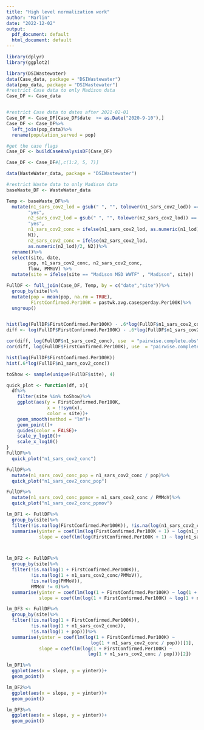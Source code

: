 ```yaml
---
title: "High level normalization work"
author: "Marlin"
date: "2022-12-02"
output:
  pdf_document: default
  html_document: default
---
```



```r
library(dplyr)
library(ggplot2)
```

```r
library(DSIWastewater)
data(Case_data, package = "DSIWastewater")
data(pop_data, package = "DSIWastewater")
#restrict Case data to only Madison data
Case_DF <- Case_data


#restrict Case data to dates after 2021-02-01
Case_DF <- Case_DF[Case_DF$date  >= as.Date("2020-9-10"),]
Case_DF <- Case_DF%>%
  left_join(pop_data)%>%
  rename(population_served = pop)

#get the case flags
Case_DF <- buildCaseAnalysisDF(Case_DF)

Case_DF <- Case_DF#[,c(1:2, 5, 7)]

data(WasteWater_data, package = "DSIWastewater")

#restrict Waste data to only Madison data
baseWaste_DF <- WasteWater_data

Temp <- baseWaste_DF%>%
  mutate(n1_sars_cov2_lod = gsub(" ", "", tolower(n1_sars_cov2_lod)) == 
        "yes",
        n2_sars_cov2_lod = gsub(" ", "", tolower(n2_sars_cov2_lod)) == 
        "yes",
        n1_sars_cov2_conc = ifelse(n1_sars_cov2_lod, as.numeric(n1_lod)/2, 
        N1),
        n2_sars_cov2_conc = ifelse(n2_sars_cov2_lod, 
        as.numeric(n2_lod)/2, N2))%>% 
  rename()%>%
  select(site, date, 
        pop, n1_sars_cov2_conc, n2_sars_cov2_conc, 
        flow, PMMoV) %>%
  mutate(site = ifelse(site == "Madison MSD WWTF" , "Madison", site))

FullDF <- full_join(Case_DF, Temp, by = c("date","site"))%>%
  group_by(site)%>%
  mutate(pop = mean(pop, na.rm = TRUE),
         FirstConfirmed.Per100K = pastwk.avg.casesperday.Per100K)%>%
  ungroup()


hist(log(FullDF$FirstConfirmed.Per100K) - .6*log(FullDF$n1_sars_cov2_conc))
diff <- log(FullDF$FirstConfirmed.Per100K) - .6*log(FullDF$n1_sars_cov2_conc)

cor(diff, log(FullDF$n1_sars_cov2_conc), use  = "pairwise.complete.obs")
cor(diff, log(FullDF$FirstConfirmed.Per100K), use  = "pairwise.complete.obs")

hist(log(FullDF$FirstConfirmed.Per100K))
hist(.6*log(FullDF$n1_sars_cov2_conc))


```




```r
toShow <- sample(unique(FullDF$site), 4)

quick_plot <- function(df, x){
  df%>%
    filter(site %in% toShow)%>%
    ggplot(aes(y = FirstConfirmed.Per100K, 
               x = !!sym(x),
               color = site))+
    geom_smooth(method = "lm")+
    geom_point()+
    guides(color = FALSE)+
    scale_y_log10()+
    scale_x_log10()
}
FullDF%>%
  quick_plot("n1_sars_cov2_conc")

FullDF%>%
  mutate(n1_sars_cov2_conc_pop = n1_sars_cov2_conc / pop)%>%
  quick_plot("n1_sars_cov2_conc_pop")

FullDF%>%
  mutate(n1_sars_cov2_conc_ppmov = n1_sars_cov2_conc / PMMoV)%>%
  quick_plot("n1_sars_cov2_conc_ppmov")

```



```r
lm_DF1 <- FullDF%>%
  group_by(site)%>%
  filter(!is.na(log(FirstConfirmed.Per100K)), !is.na(log(n1_sars_cov2_conc)))%>%
  summarise(yinter = coef(lm(log(FirstConfirmed.Per100K + 1) ~ log(n1_sars_cov2_conc + 1)))[1],
            slope = coef(lm(log(FirstConfirmed.Per100K + 1) ~ log(n1_sars_cov2_conc + 1)))[2])



lm_DF2 <- FullDF%>%
  group_by(site)%>%
  filter(!is.na(log(1 + FirstConfirmed.Per100K)), 
         !is.na(log(1 + n1_sars_cov2_conc/PMMoV)),
         !is.na(log(PMMoV)),
         PMMoV != 0)%>%
  summarise(yinter = coef(lm(log(1 + FirstConfirmed.Per100K) ~ log(1 + n1_sars_cov2_conc/abs(PMMoV))))[1],
            slope = coef(lm(log(1 + FirstConfirmed.Per100K) ~ log(1 + n1_sars_cov2_conc/abs(PMMoV))))[2])

lm_DF3 <- FullDF%>%
  group_by(site)%>%
  filter(!is.na(log(1 + FirstConfirmed.Per100K)), 
         !is.na(log(1 + n1_sars_cov2_conc)),
         !is.na(log(1 + pop)))%>%
  summarise(yinter = coef(lm(log(1 + FirstConfirmed.Per100K) ~
                               log(1 + n1_sars_cov2_conc / pop)))[1],
            slope = coef(lm(log(1 + FirstConfirmed.Per100K) ~ 
                              log(1 + n1_sars_cov2_conc / pop)))[2])

lm_DF1%>%
  ggplot(aes(x = slope, y = yinter))+
  geom_point()

lm_DF2%>%
  ggplot(aes(x = slope, y = yinter))+
  geom_point()

lm_DF3%>%
  ggplot(aes(x = slope, y = yinter))+
  geom_point()
```